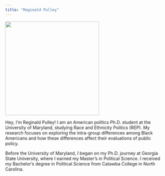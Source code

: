 ```yaml
---
title: "Reginald Pulley"
---
```


![](rpulley.jpg){height=300px}

Hey, I'm Reginald Pulley! I am an American politics Ph.D. student at the University of Maryland, studying Race and Ethnicity Politics (REP). My research focuses on exploring the intra-group differences among Black Americans and how these differences affect their evaluations of public policy.

Before the University of Maryland, I began on my Ph.D. journey at Georgia State University, where I earned my Master's in Political Science. I received my Bachelor's degree in Political Science from Catawba College in North Carolina.

